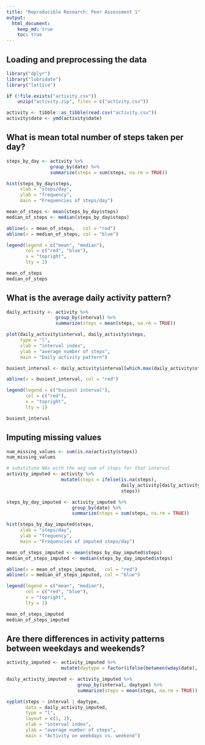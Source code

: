 ```yaml
---
title: "Reproducible Research: Peer Assessment 1"
output: 
  html_document:
    keep_md: true
    toc: true
---
```



## Loading and preprocessing the data
```r
library("dplyr")
library("lubridate")
library("lattice")
```

```r
if (!file.exists("activity.csv"))
    unzip("activity.zip", files = c("activity.csv"))

activity <- tibble::as_tibble(read.csv("activity.csv"))
activity$date <- ymd(activity$date)
```

## What is mean total number of steps taken per day?
```r
steps_by_day <- activity %>%
                group_by(date) %>%
                summarize(steps = sum(steps, na.rm = TRUE))

hist(steps_by_day$steps,
     xlab = "steps/day",
     ylab = "frequency",
     main = "Frequencies of steps/day")

mean_of_steps <- mean(steps_by_day$steps)
median_of_steps <- median(steps_by_day$steps)

abline(v = mean_of_steps,   col = "red")
abline(v = median_of_steps, col = "blue")

legend(legend = c("mean", "median"),
       col = c("red", "blue"),
       x = "topright",
       lty = 1)

mean_of_steps
median_of_steps
```


## What is the average daily activity pattern?

```r
daily_activity <- activity %>%
                  group_by(interval) %>%
                  summarize(steps = mean(steps, na.rm = TRUE))

plot(daily_activity$interval, daily_activity$steps,
     type = "l",
     xlab = "interval index",
     ylab = "average number of steps",
     main = "Daily activity pattern")

busiest_interval <- daily_activity$interval[which.max(daily_activity$steps)]

abline(v = busiest_interval, col = "red")

legend(legend = c("busiest interval"),
       col = c("red"),
       x = "topright",
       lty = 1)

busiest_interval
```

## Imputing missing values

```r
num_missing_values <- sum(is.na(activity$steps))
num_missing_values

# substitute NAs with the avg num of steps for that interval
activity_imputed <- activity %>%
                    mutate(steps = ifelse(is.na(steps),
                                          daily_activity[daily_activity$interval == interval,]$steps,
                                          steps))

steps_by_day_imputed <- activity_imputed %>%
                        group_by(date) %>%
                        summarize(steps = sum(steps, na.rm = TRUE))

hist(steps_by_day_imputed$steps,
     xlab = "steps/day",
     ylab = "frequency",
     main = "Frequencies of imputed steps/day")

mean_of_steps_imputed <- mean(steps_by_day_imputed$steps)
median_of_steps_imputed <- median(steps_by_day_imputed$steps)

abline(v = mean_of_steps_imputed,   col = "red")
abline(v = median_of_steps_imputed, col = "blue")

legend(legend = c("mean", "median"),
       col = c("red", "blue"),
       x = "topright",
       lty = 1)

mean_of_steps_imputed
median_of_steps_imputed
```


## Are there differences in activity patterns between weekdays and weekends?

```r

activity_imputed <- activity_imputed %>%
                    mutate(daytype = factor(ifelse(between(wday(date), 2, 6), "weekday", "weekend")))

daily_activity_imputed <- activity_imputed %>%
                          group_by(interval, daytype) %>%
                          summarize(steps = mean(steps, na.rm = TRUE))

xyplot(steps ~ interval | daytype, 
       data = daily_activity_imputed,
       type = "l",
       layout = c(1, 2),
       xlab = "interval index",
       ylab = "average number of steps",
       main = "Activity on weekdays vs. weekend")
```
<!-- vim: set ts=4 sw=4 et tw=80 cc=80: -->
